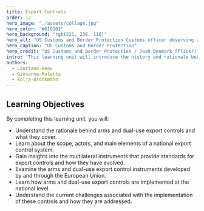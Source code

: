```yaml
---
title: Export Controls
order: 12
hero_image: "./assets/collage.jpg"
hero_color: "#010101"
hero_background: "rgb(221, 236, 116)"
hero_alt: "US Customs and Border Protection Customs officer observing a cargo ship at sea, with a city skyline in the background."
hero_caption: "US Customs and Border Protection"
hero_credit: "US Customs and Border Protection / Josh Denmark [flickr](https://www.flickr.com/photos/cbpphotos/8151607684)"
intro: 'This learning unit will introduce the history and rationale behind arms and dual-use export controls, and what these controls cover. It will also present the multilateral instruments which provide standards for export controls, and how these have developed over time, including in the European Union (EU). The unit will also examine how arms and dual-use export controls are implemented at the national level, as well as some of the current challenges associated with the implementation of arms and dual-use export controls, and how these challenges are being addressed.'
authors:
  - Lauriane-Heau
  - Giovanna-Maletta
  - Kolja-Brockmann
---
```


## Learning Objectives

By completing this learning unit, you will:

- Understand the rationale behind arms and dual-use export controls and what they cover.
- Learn about the scope, actors, and main elements of a national export control system.
- Gain insights into the multilateral instruments that provide standards for export controls and how they have evolved.
- Examine the arms and dual-use export control instruments developed by and through the European Union.
- Learn how arms and dual-use export controls are implemented at the national level.
- Understand the current challenges associated with the implementation of these controls and how they are addressed.
